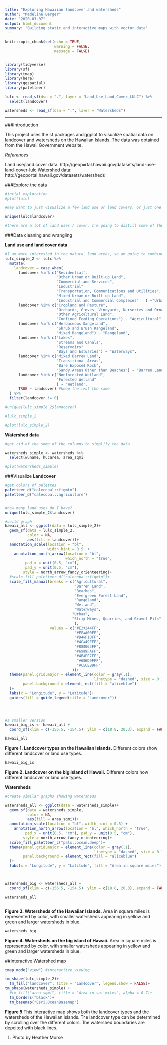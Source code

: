 ```yaml
---
title: "Exploring Hawaiian landcover and watersheds"
author: "Madeline Berger"
date: "2020-03-07"
output: html_document
summary: 'Building static and interactive maps with vector data'
---
```


```r
knitr::opts_chunk$set(echo = TRUE,
                      warning = FALSE,
                      message = FALSE)


library(tidyverse)
library(sf)
library(tmap)
library(here)
library(ggspatial)
library(paletteer)

lulc <- read_sf(dsn = ".", layer = "Land_Use_Land_Cover_LULC") %>% 
  select(landcover)

watersheds <- read_sf(dsn = ".", layer = "Watersheds")

```


***
###Introduction

This project uses the sf packages and ggplot to visualize spatial data on landcover and watersheds on the Hawaiian Islands. The data was obtained from the Hawaii Government website.


*References*  

Land use/land cover data: http://geoportal.hawaii.gov/datasets/land-use-land-cover-lulc
Watershed data: http://geoportal.hawaii.gov/datasets/watersheds


###Explore the data
```r
#intial exploration
#plot(lulc)

#may want to just visualize a few land use or land covers, or just one island.

unique(lulc$landcover)

#there are a lot of land uses / cover. I'm going to distill some of the uses into broader categories

```

###Data cleaning and wrangling 

**Land use and land cover data**
```r

#I am more interested in the natural land areas, so am going to combine the data based on some of the metadata categories
lulc_simple_2 <- lulc %>% 
  mutate(
    landcover = case_when(
      landcover %in% c("Residential",
                       "Other Urban or Built-up Land", 
                       "Commercial and Services", 
                       "Industrial", 
                       "Transportation, Communications and Utilities",
                       "Mixed Urban or Built-up Land", 
                       "Industrial and Commercial Complexes"   ) ~"Urban",
      landcover %in% c("Cropland and Pasture", 
                       "Orchards, Groves, Vineyards, Nurseries and Ornamental Horticultural Areas", 
                       "Other Agricultural Land",
                       "Confined Feeding Operations") ~ "Agricultural",
      landcover %in% c("Herbaceous Rangeland",
                       "Shrub and Brush Rangeland",
                       "Mixed Rangeland") ~ "Rangeland",
      landcover %in% c("Lakes",
                       "Streams and Canals",
                       "Reservoirs",
                       "Bays and Estuaries") ~ "Waterways",
      landcover %in% c("Mixed Barren Land",
                       "Transitional Areas",
                       "Bare Exposed Rock",
                       "Sandy Areas Other than Beaches") ~ "Barren Land",
      landcover %in% c("Nonforested Wetland",
                       "Forested Wetland"
                       ) ~ "Wetland",
      TRUE ~ landcover) #keep the rest the same
  ) %>% 
  filter(landcover != 0)

#unique(lulc_simple_2$landcover)

#lulc_simple_2

#plot(lulc_simple_2)


```

**Watershed data**
```r

#get rid of the some of the columns to simplify the data

watersheds_simple <- watersheds %>%
  select(wuname, hucarea, area_sqmi)

#plot(watersheds_simple)


```


###Visualize
**Landcover**
```r


#get colors of palettes
paletteer_d("calecopal::figmtn")
paletteer_d("calecopal::agriculture")


#how many land uses do I have?
unique(lulc_simple_2$landcover)

#build graph
hawaii_all <- ggplot(data = lulc_simple_2)+
  geom_sf(data = lulc_simple_2, 
          color = NA, 
          aes(fill = landcover))+
  annotation_scale(location = "bl", 
                   width_hint = 0.5) +
    annotation_north_arrow(location = "bl", 
                           which_north = "true", 
         pad_x = unit(0.5, "cm"), 
         pad_y = unit(0.5, "cm"),
        style = north_arrow_fancy_orienteering)+
  #scale_fill_paletteer_d("calecopal::figmtn")+
  scale_fill_manual(breaks = c("Agricultural", 
                               "Barren Land", 
                               "Beaches",
                               "Evergreen Forest Land",
                               "Rangeland",
                               "Wetland",
                               "Waterways",
                              "Urban",
                              "Strip Mines, Quarries, and Gravel Pits"
                               ),
                    values = c("#E29244FF",
                               "#FFAA00FF",
                               "#D46F10FF",
                               "#4CA49EFF",
                               "#88B063FF",
                               "#69B9FAFF",
                               "#4B8FF7FF",
                                "#6B6D9FFF",
                                "#CECEB9FF"
                              ))+
  theme(panel.grid.major = element_line(color = gray(.1), 
                                        linetype = "dashed", size = 0.1), 
        panel.background = element_rect(fill = "aliceblue")
  )+
  labs(x = "Longitude", y = "Latitude")+
  guides(fill = guide_legend(title = "Landcover"))


  

#a smaller version
hawaii_big_is <- hawaii_all +
  coord_sf(xlim = c(-156.5, -154.5), ylim = c(18.8, 20.3), expand = FALSE)

hawaii_all

```

**Figure 1. Landcover types on the Hawaiian Islands.** Different colors show different landcover or land use types.

```r

hawaii_big_is

```
  
**Figure 2. Landcover on the big island of Hawaii.** Different colors how different landcover or land use types. 



**Watersheds**
```r

#create similar graphs showing watersheds

watersheds_all <- ggplot(data = watersheds_simple)+
  geom_sf(data = watersheds_simple, 
          color = NA, 
          aes(fill = area_sqmi))+
  annotation_scale(location = "bl", width_hint = 0.5) +
    annotation_north_arrow(location = "bl", which_north = "true", 
         pad_x = unit(0.5, "cm"), pad_y = unit(0.5, "cm"),
        style = north_arrow_fancy_orienteering)+
  scale_fill_paletteer_c("pals::ocean.deep")+
  theme(panel.grid.major = element_line(color = gray(.1), 
                                        linetype = "dashed", size = 0.1), 
        panel.background = element_rect(fill = "aliceblue")
  )+
  labs(x = "Longitude", y = "Latitude", fill = "Area in square miles")



watersheds_big <- watersheds_all + 
  coord_sf(xlim = c(-156.5, -154.5), ylim = c(18.8, 20.3), expand = FALSE)

watersheds_all



```
  
    
**Figure 3. Watersheds of the Hawaiian Islands.** Area in square miles is represented by color, with smaller watersheds appearing in yellow and green and larger watersheds in blue. 


```r
watersheds_big
```
  
    
**Figure 4. Watersheds on the big island of Hawaii.** Area in square miles is represented by color, with smaller watersheds appearing in yellow and green and larger watersheds in blue. 



##Interactive Watershed map
```r
tmap_mode("view") #interactive viewing

tm_shape(lulc_simple_2)+
  tm_fill("landcover", title = "Landcover", legend.show = FALSE)+
tm_shape(watersheds_simple) +
  #tm_fill("area_sqmi", title = "Area in sq. miles", alpha = 0.7)+
  tm_borders("black")+
  tm_basemap("Esri.OceanBasemap")


```

**Figure 5** This interactive map shows both the landcover types and the watersheds of the Hawaiian islands. The landcover type can be determined by scrolling over the different colors. The watershed boundaries are depcited with black lines. 



1. Photo by Heather Morse